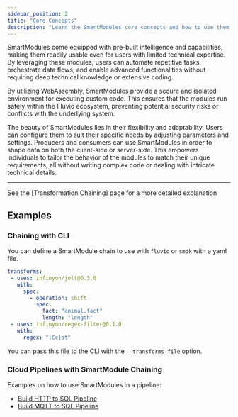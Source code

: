 ```yaml
---
sidebar_position: 2
title: "Core Concepts"
description: "Learn the SmartModules core concepts and how to use them."
---
```


SmartModules come equipped with pre-built intelligence and capabilities, making them readily usable even for users with limited technical expertise. By leveraging these modules, users can automate repetitive tasks, orchestrate data flows, and enable advanced functionalities without requiring deep technical knowledge or extensive coding.

By utilizing WebAssembly, SmartModules provide a secure and isolated environment for executing custom code. This ensures that the modules run safely within the Fluvio ecosystem, preventing potential security risks or conflicts with the underlying system.

The beauty of SmartModules lies in their flexibility and adaptability. Users can configure them to suit their specific needs by adjusting parameters and settings. Producers and consumers can use SmartModules in order to shape data on both the client-side or server-side. This empowers individuals to tailor the behavior of the modules to match their unique requirements, all without writing complex code or dealing with intricate technical details.

---

See the [Transformation Chaining] page for a more detailed explanation

## Examples

### Chaining with CLI

You can define a SmartModule chain to use with `fluvio` or `smdk` with a yaml file.

```yaml
transforms:
 - uses: infinyon/jolt@0.3.0
   with:
     spec:
       - operation: shift
         spec:
           fact: "animal.fact"
           length: "length"
 - uses: infinyon/regex-filter@0.1.0
   with:
     regex: "[Cc]at"
```

You can pass this file to the CLI with the `--transforms-file` option.


### Cloud Pipelines with SmartModule Chaining

Examples on how to use SmartModules in a pipeline:
* [Build HTTP to SQL Pipeline]
* [Build MQTT to SQL Pipeline]

[Build HTTP to SQL Pipeline]: /docs/latest/fluvio/tutorials/http-to-sql
[Build MQTT to SQL Pipeline]: /docs/latest/fluvio/tutorials/mqtt-to-sql
